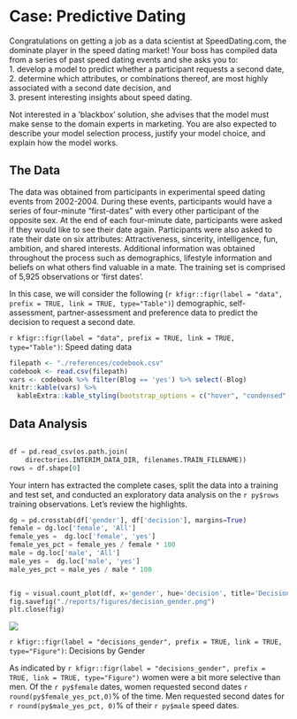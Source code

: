 # Case: Predictive Dating
Congratulations on getting a job as a data scientist at SpeedDating.com, the dominate player in the speed dating market! Your boss has compiled data from a series of past speed dating events and she asks you to:  
1. develop a model to predict whether a participant requests a second date,  
2. determine which attributes, or combinations thereof, are most highly associated with a second date decision, and      
3. present interesting insights about speed dating.

Not interested in a 'blackbox' solution, she advises that the model must make sense to the domain experts in marketing. You are also expected to describe your model selection process, justify your model choice, and explain how the model works.

## The Data 
The data was obtained from participants in experimental speed dating events from 2002-2004.  During these events, participants would have a series of four-minute “first-dates” with every other participant of the opposite sex. At the end of each four-minute date, participants were asked if they would like to see their date again.  Participants were also asked to rate their date on six attributes: Attractiveness, sincerity, intelligence, fun, ambition, and shared interests. Additional information was obtained throughout the process such as demographics, lifestyle information and beliefs on what others find valuable in a mate. The training set is comprised of 5,925 observations or 'first dates'.

In this case, we will consider the following (`r kfigr::figr(label = "data", prefix = TRUE, link = TRUE, type="Table")`) demographic, self-assessment, partner-assessment and preference data to predict the decision to request a second date.

`r kfigr::figr(label = "data", prefix = TRUE, link = TRUE, type="Table")`: Speed dating data
```r
filepath <- "./references/codebook.csv"
codebook <- read.csv(filepath)
vars <- codebook %>% filter(Blog == 'yes') %>% select(-Blog)
knitr::kable(vars) %>%  
  kableExtra::kable_styling(bootstrap_options = c("hover", "condensed", "responsive"), full_width = T, position = "center")
```

## Data Analysis
```python
```

```python
df = pd.read_csv(os.path.join(
    directories.INTERIM_DATA_DIR, filenames.TRAIN_FILENAME))
rows = df.shape[0]
```

Your intern has extracted the complete cases, split the data into a training and test set, and conducted an exploratory data analysis on the `r py$rows` training observations. Let's review the highlights.

```python
dg = pd.crosstab(df['gender'], df['decision'], margins=True)
female = dg.loc['female', 'All']
female_yes =  dg.loc['female', 'yes']
female_yes_pct = female_yes / female * 100
male = dg.loc['male', 'All']
male_yes =  dg.loc['male', 'yes']
male_yes_pct = male_yes / male * 100


fig = visual.count_plot(df, x='gender', hue='decision', title='Decisions by Gender')
fig.savefig("./reports/figures/decision_gender.png")
plt.close(fig)
```
![](../reports/figures/decision_gender.png)

`r kfigr::figr(label = "decisions_gender", prefix = TRUE, link = TRUE, type="Figure")`: Decisions by Gender

As indicated by `r kfigr::figr(label = "decisions_gender", prefix = TRUE, link = TRUE, type="Figure")` women were a bit more selective than men. Of the `r py$female` dates, women requested second dates `r round(py$female_yes_pct,0)`% of the time. Men requested second dates for `r round(py$male_yes_pct, 0)`% of their `r py$male` speed dates.